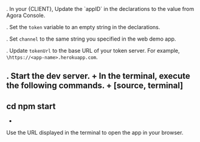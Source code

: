 <PlatformWrapper platform="web">
. In your {CLIENT}, Update the `appID` in the declarations to the value from Agora Console.

. Set the `token` variable to an empty string in the declarations.

. Set `channel` to the same string you specified in the web demo app.

. Update `tokenUrl` to the base URL of your token server. For example, `\https://<app-name>.herokuapp.com`.

. Start the dev server.
+
In the terminal, execute the following commands.
+
[source, terminal]
----
cd <app-name>
npm start
----
+
Use the URL displayed in the terminal to open the app in your browser.
</PlatformWrapper>
